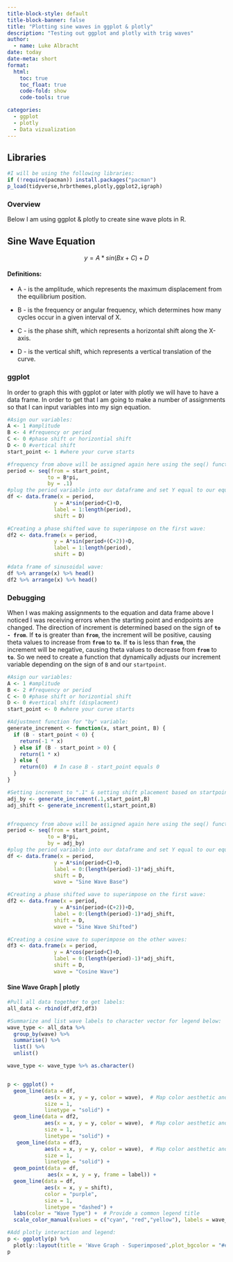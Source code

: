 ```yaml
---
title-block-style: default
title-block-banner: false
title: "Plotting sine waves in ggplot & plotly"
description: "Testing out ggplot and plotly with trig waves"
author:
  - name: Luke Albracht
date: today
date-meta: short
format: 
  html:
    toc: true
    toc_float: true
    code-fold: show
    code-tools: true

categories:
  - ggplot
  - plotly
  - Data vizualization
---
```


## Libraries

```r
#I will be using the following libraries:
if (!require(pacman)) install.packages("pacman")
p_load(tidyverse,hrbrthemes,plotly,ggplot2,igraph)
```

### Overview

Below I am using ggplot & plotly to create sine wave plots in R.

## Sine Wave Equation

$$
y=A*sin(Bx+C)+D
$$

#### Definitions:

-   A - is the amplitude, which represents the maximum displacement from the equilibrium position.

-   B - is the frequency or angular frequency, which determines how many cycles occur in a given interval of X.

-   C - is the phase shift, which represents a horizontal shift along the X-axis.

-   D - is the vertical shift, which represents a vertical translation of the curve.

### ggplot

In order to graph this with ggplot or later with plotly we will have to have a data frame. In order to get that I am going to make a number of assignments so that I can input variables into my sign equation.

```r
#Asign our variables:
A <- 1 #amplitude
B <- 4 #frequency or period
C <- 0 #phase shift or horizontial shift
D <- 0 #vertical shift
start_point <- 1 #where your curve starts

#frequency from above will be assigned again here using the seq() function in base R to create a sequence of numbers from 1 to B - in order to create a "smooth" looking line we will "by" equal to ".01" which means that we will have a point on the x axis from 1 to B every .01 increment: 
period <- seq(from = start_point,
             to = B*pi, 
             by = .1)
#plug the period variable into our dataframe and set Y equal to our equation above. - in order to get the graph to move with these variables all of them must be present in the y column of our dataframe:
df <- data.frame(x = period,
               y = A*sin(period+C)+D,
               label = 1:length(period),
               shift = D)

#Creating a phase shifted wave to superimpose on the first wave:
df2 <- data.frame(x = period,
               y = A*sin(period+(C+2))+D,
               label = 1:length(period),
               shift = D)

#data frame of sinusoidal wave:
df %>% arrange(x) %>% head()
df2 %>% arrange(x) %>% head()
```

### Debugging

When I was making assignments to the equation and data frame above I noticed I was receiving errors when the starting point and endpoints are changed. The direction of increment is determined based on the sign of **`to - from`**. If **`to`** is greater than **`from`**, the increment will be positive, causing theta values to increase from **`from`** to **`to`**. If **`to`** is less than **`from`**, the increment will be negative, causing theta values to decrease from **`from`** to **`to`**. So we need to create a function that dynamically adjusts our increment variable depending on the sign of `B` and our `startpoint`.

```r
#Asign our variables:
A <- 1 #amplitude
B <- 2 #frequency or period
C <- 0 #phase shift or horizontial shift
D <- 0 #vertical shift (displacment)
start_point <- 0 #where your curve starts

#Adjustment function for "by" variable:
generate_increment <- function(x, start_point, B) {
  if (B - start_point < 0) {
    return(-1 * x)
  } else if (B - start_point > 0) {
    return(1 * x)
  } else {
    return(0)  # In case B - start_point equals 0
  }
}

#Setting increment to ".1" & setting shift placement based on startpoint:
adj_by <- generate_increment(.1,start_point,B)
adj_shift <- generate_increment(1,start_point,B)


#frequency from above will be assigned again here using the seq() function in base R to create a sequence of numbers from 1 to B - in order to create a "smooth" looking line we will "by" equal to ".01" which means that we will have a point on the x axis from 1 to B every .01 increment: 
period <- seq(from = start_point,
             to = B*pi, 
             by = adj_by)
#plug the period variable into our dataframe and set Y equal to our equation above. - in order to get the graph to move with these variables all of them must be present in the y column of our dataframe:
df <- data.frame(x = period,
               y = A*sin(period+C)+D,
               label = 0:(length(period)-1)*adj_shift,
               shift = D,
               wave = "Sine Wave Base")

#Creating a phase shifted wave to superimpose on the first wave:
df2 <- data.frame(x = period,
               y = A*sin(period+(C+2))+D,
               label = 0:(length(period)-1)*adj_shift,
               shift = D,
               wave = "Sine Wave Shifted")

#Creating a cosine wave to superimpose on the other waves:
df3 <- data.frame(x = period,
               y = A*cos(period+C)+D,
               label = 0:(length(period)-1)*adj_shift,
               shift = D,
               wave = "Cosine Wave")
```

#### Sine Wave Graph \| plotly

```r
#Pull all data together to get labels:
all_data <- rbind(df,df2,df3)

#Summarize and list wave labels to character vector for legend below:
wave_type <- all_data %>%
  group_by(wave) %>%
  summarise() %>%
  list() %>%
  unlist()

wave_type <- wave_type %>% as.character()


p <- ggplot() +
  geom_line(data = df,
            aes(x = x, y = y, color = wave),  # Map color aesthetic and provide legend label
            size = 1,
            linetype = "solid") +
  geom_line(data = df2,
            aes(x = x, y = y, color = wave),  # Map color aesthetic and provide legend label
            size = 1,
            linetype = "solid") +
   geom_line(data = df3,
            aes(x = x, y = y, color = wave),  # Map color aesthetic and provide legend label
            size = 1,
            linetype = "solid") +
  geom_point(data = df,
             aes(x = x, y = y, frame = label)) +
  geom_line(data = df,
            aes(x = x, y = shift),
            color = "purple",
            size = 1,
            linetype = "dashed") +
  labs(color = "Wave Type") +  # Provide a common legend title
  scale_color_manual(values = c("cyan", "red","yellow"), labels = wave_type) # Define color palette and legend labels

#Add plotly interaction and legend:
p <- ggplotly(p) %>%
  plotly::layout(title = 'Wave Graph - Superimposed',plot_bgcolor = "#e5ecf6")
p
```
